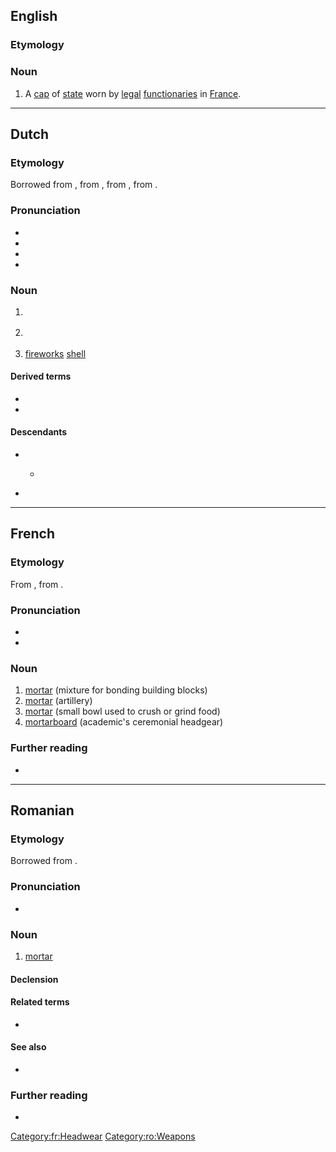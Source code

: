 {{also|Mortier}}
==English==

===Etymology===
{{bor|en|fr|mortier}}

{{rfi|en}}

===Noun===
{{en-noun}}

# A [[cap]] of [[state]] worn by [[legal]] [[functionary|functionaries]] in [[France]].

----

==Dutch==

===Etymology===
Borrowed from {{inh|nl|dum|mortier}}, from {{der|nl|frm|mortier}}, from {{der|nl|fro}}, from {{der|nl|la|mortārium}}.

===Pronunciation===
* {{IPA|nl|/mɔrˈtiːr/}}
* {{audio|nl|Nl-mortier.ogg|Audio}}
* {{hyph|nl|mor|tier}}
* {{rhyme|nl|iːr}}

===Noun===
{{nl-noun|m|-en|mortiertje}}

# {{l|en|mortar}} {{gloss|cannon with near-vertical orientation}}
# {{l|en|mortar}} {{gloss|bowl for grinding and crushing}}
#: {{syn|nl|vijzel}}
# {{lb|nl|slang}} [[fireworks]] [[shell]]
#: {{syn|nl|mortierbom}}

====Derived terms====
* {{l|nl|mortierbom}}
* {{l|nl|mortiergranaat}}

====Descendants====
* {{desc|dcr|monti}}
** {{desc|vic|monti|bor=1}} {{q|dated}}
* {{desc|id|bor=1|mortir}}

----

==French==
{{wikipedia|lang=fr}}

===Etymology===
From {{inh|fr|fro}}, from {{inh|fr|la|mortārium}}.

===Pronunciation===
* {{fr-IPA}}
* {{audio|fr|Fr-mortier.ogg|Audio}}

===Noun===
{{fr-noun|m}}

# [[mortar]] (mixture for bonding building blocks)
# [[mortar]] (artillery)
# [[mortar]] (small bowl used to crush or grind food)
# [[mortarboard]] (academic's ceremonial headgear)

===Further reading===
* {{R:TLFi}}

[[Category:fr:Headwear]]
----

==Romanian==

===Etymology===
Borrowed from {{bor|ro|fr|mortier}}.

===Pronunciation===
* {{IPA|ro|/mor.tiˈer/}}

===Noun===
{{ro-noun|n|mortiere}}

# [[mortar]] {{gloss|an artillery weapon}}

====Declension====
{{ro-noun-n}}

====Related terms====
* {{l|ro|mortar}}

====See also====
* {{l|ro|obuzier}}

===Further reading===
* {{R:DEX}}

[[Category:ro:Weapons]]